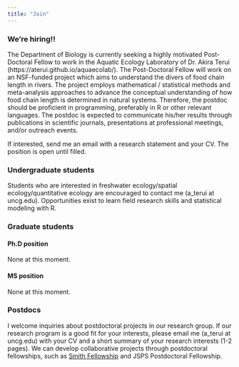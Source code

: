 ```yaml
---
title: "Join"
---
```


### We're hiring!!

The Department of Biology is currently seeking a highly motivated Post-Doctoral Fellow to work in the Aquatic Ecology Laboratory of Dr. Akira Terui (https://aterui.github.io/aquaecolab/). The Post-Doctoral Fellow will work on an NSF-funded project which aims to understand the divers of food chain length in rivers. The project employs mathematical / statistical methods and meta-analysis approaches to advance the conceptual understanding of how food chain length is determined in natural systems. Therefore, the postdoc should be proficient in programming, preferably in R or other relevant languages. The postdoc is expected to communicate his/her results through publications in scientific journals, presentations at professional meetings, and/or outreach events.

If interested, send me an email with a research statement and your CV. The position is open until filled.


### Undergraduate students

Students who are interested in freshwater ecology/spatial ecology/quantitative ecology are encouraged to contact me (a_terui at uncg.edu). Opportunities exist to learn field research skills and statistical modeling with R.

### Graduate students

#### Ph.D position

None at this moment.

#### MS position

None at this moment.


### Postdocs

I welcome inquiries about postdoctoral projects in our research group. If our research program is a good fit for your interests, please email me (a_terui at uncg.edu) with your CV and a short summary of your research interests (1-2 pages). We can develop collaborative projects through postdoctoral fellowships, such as [Smith Fellowship](https://conbio.org/mini-sites/smith-fellows) and JSPS Postdoctoral Fellowship.